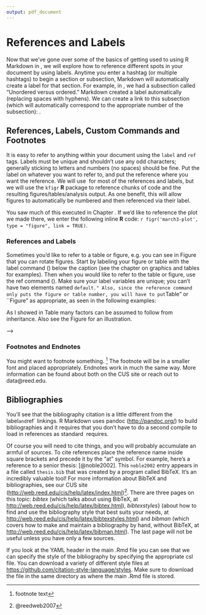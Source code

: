 ```yaml
---
output: pdf_document
---
```


# References and Labels

<!--
\ref{chap:rmd_basics}
-->

Now that we've gone over some of the basics of getting used to using R Markdown in [](#rmd-basics), we will explore how to reference different spots in your document by using labels.  Anytime you enter a hashtag (or multiple hashtags) to begin a section or subsection, Markdown will automatically create a label for that section.  For example, in [](#rmd-basics), we had a subsection called "Unordered versus ordered."  Markdown created a label automatically (replacing spaces with hyphens).  We can create a link to this subsection (which will automatically correspond to the appropriate number of the subsection): [](#unordered-versus-ordered).

## References, Labels, Custom Commands and Footnotes
It is easy to refer to anything within your document using the `label` and `ref` tags.  Labels must be unique and shouldn't use any odd characters; generally sticking to letters and numbers (no spaces) should be fine. Put the label on whatever you want to refer to, and put the reference where you want the reference. We will use \LaTeX\ for most of the references and labels, but we will use the `kfigr` **R** package to reference chunks of code and the resulting figures/tables/analysis output.  As one benefit, this will allow figures to automatically be numbered and then referenced via their label.  

You saw much of this executed in Chapter \ref{rmd_basics}.  If we'd like to reference the plot we made there, we enter the following inline **R** code:  `r figr('march3-plot', type = "figure", link = TRUE)`.

### References and Labels
Sometimes you'd like to refer to a table or figure, e.g. you can see in Figure \ref{subd2} that you can rotate figures. Start by labeling your figure or table with the label command (\verb=\label{labelvariable}=) below the caption (see the chapter on graphics and tables for examples). Then when you would like to refer to the table or figure, use the ref command (\verb=\ref{labelvariable}=). Make sure your label variables are unique; you can't have two elements named ``default." Also, since the reference command only puts the figure or table number, you will have to put  ``Table" or ``Figure" as appropriate, as seen in the following examples:

As I showed in Table \ref{inheritance} many factors can be assumed to follow from inheritance. Also see the Figure \ref{subd} for an illustration.

-->

### Footnotes and Endnotes

You might want to footnote something. ^[footnote text] The footnote will be in a smaller font and placed appropriately. Endnotes work in much the same way. More information can be found about both on the CUS site or reach out to data@reed.edu.


## Bibliographies

You'll see that the bibliography citation is a little different from the \LaTeX` `label` and `ref` linkings.  R Markdown uses pandoc (<http://pandoc.org/>) to build bibliographies and it requires that you don't have to do a second compile to load in references as standard \LaTeX\ requires.

Of course you will need to cite things, and you will probably accumulate an armful of sources. To cite references place the reference name inside square brackets and precede it by the "at" symbol.  For example, here's a reference to a senior thesis:  [@noble2002].  This `noble2002` entry appears in a file called `thesis.bib` that was created by a program called BibTeX.  It's an incredibly valuable tool!  For more information about BibTeX and bibliographies, see our CUS site (<http://web.reed.edu/cis/help/latex/index.html>)^[@reedweb2007]. There are three pages on this topic:  _bibtex_ (which talks about using BibTeX, at <http://web.reed.edu/cis/help/latex/bibtex.html>), _bibtexstyles_} (about how to find and use the bibliography style that best suits your needs, at <http://web.reed.edu/cis/help/latex/bibtexstyles.html>) and _bibman_ (which covers how to make and maintain a bibliography by hand, without BibTeX, at <http://web.reed.edu/cis/help/latex/bibman.html>). The last page will not be useful unless you have only a few sources.

If you look at the YAML header in the main .Rmd file you can see that we can specify the style of the bibliography by specifying the appropriate csl file.  You can download a variety of different style files at <https://github.com/citation-style-language/styles>.  Make sure to download the file in the same directory as where the main .Rmd file is stored.
